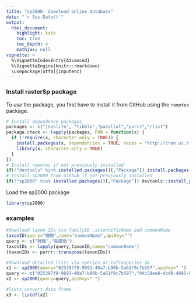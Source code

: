 ```yaml
---
title: "sp2000: download online database"
date: "`r Sys.Date()`"
output: 
  html_document:
    highlight: kate
    toc: true
    toc_depth: 4
    mathjax: null
vignette: >
  %\VignetteIndexEntry{Advanced}
  %\VignetteEngine{knitr::rmarkdown}
  \usepackage[utf8]{inputenc}
---
```


### Install rasterSp package

To *use* the package, you first have to install it from GitHub using the `remotes` package. 

```r
# Install dependence packages
packages <- c("jsonlite", "tibble","parallel","purrr","rlist")
package.check <- lapply(packages, FUN = function(x) {
  if (!require(x, character.only = TRUE)) {
    install.packages(x, dependencies = TRUE, repos = "http://cran.us.r-project.org")
    library(x, character.only = TRUE)
  }
})
# Install remotes if not previously installed
if(!"devtools" %in% installed.packages()[,"Package"]) install.packages("devtools")
# Install sp2000 from Github if not previously installed
if(!"sp2000" %in% installed.packages()[,"Package"]) devtools::install_github("Otoliths/sp2000")
```


Load the sp2000 package

```r
library(sp2000)
```


### examples


```r
#download taxon IDs via familyID ,scientificName and commonName
taxonID(query="鳗鲡",name="commonName",apiKey="")
query <- c("鳗鲡","裂腹鱼")
taxonIDs <- lapply(query,taxonID,name='commonName')
(taxonIDs <- purrr::transpose(taxonIDs))

#download detailed lists via species or infraspecies ID
x1 <- sp2000(query="025397f9-9891-40a7-b90b-5a61f9c7b597",apiKey=" ")
query <- c("025397f9-9891-40a7-b90b-5a61f9c7b597","04c59ee8-4b48-4095-be0d-663485463f21","4c539380-8d0a-4cbf-b612-1e6df5850295","522c1cfd-0d2c-490f-b8f8-0c7459f6dba5","6d04dcf5-f390-472d-b674-4f09e43713ed","89c29448-a48f-46cb-a573-ee51dd47e7b0","a3452c0c-6d75-465b-b110-537e4ac15f80","a69df232-07e4-4f06-9651-a4e52796f01a","b8c6a086-3d28-4876-8e8a-ca96e667768d","c1dbe9f7-e02f-4f05-a1ca-1487a41075bd","d5938c75-e51a-4737-aaef-4f342fa8b364","f95f766f-7b96-464a-bff5-43b1adafcf50","faaf346f-49f4-400a-947b-edb6b0f6bd5e")
x2 <- sp2000(query=query,apiKey=" ")

#lists convert data frame
x3 <- listdf(x2)
```


